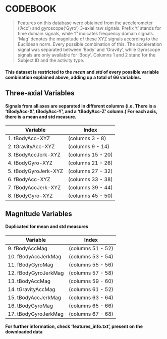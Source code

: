 CODEBOOK
=========
> Features on this database were obtained from the accelerometer ('Acc') and gyroscope('Gyro') 
3-axial raw signals. Prefix 't' stands for time domain signals, while 'f' indicates frequency 
domain signals. 'Mag' denotes the magnitude of these XYZ signals according to the Euclidean norm.
Every possible combination of this. The acceleration signal was separated between 'Body' and 'Gravity',
while Gyroscope signals are only available for 'Body'. Columns 1 and 2 stand for the Subject ID and
the activity type.
                                                                                                                                
####  This dataset is restricted to the *mean* and *std* of every possible variable combination explained above, adding up a total of 66 variables.

                                                                                                                         
## Three-axial Variables

####  Signals from all axes are separated in different columns (i.e. There is a 'tBodyAcc-X', tBodyAcc-Y', and a 'tBodyAcc-Z' column.) For each axis, there is a mean and std measure. 


 Variable              | Index
-----------------------|-----------------
1. tBodyAcc-XYZ        | (columns 3 - 8)
2. tGravityAcc-XYZ     | (columns 9 - 14)
3. tBodyAccJerk-XYZ    | (columns 15 - 20)
4. tBodyGyro-XYZ       | (columns 21 - 26)
5. tBodyGyroJerk-XYZ   | (columns 27 - 32)
6. fBodyAcc-XYZ        | (columns 33 - 38)
7. fBodyAccJerk-XYZ    | (columns 39 - 44)
8. fBodyGyro-XYZ       | (columns 45 - 50)

##  Magnitude Variables

####  Duplicated for mean and std measures

Variable               | Index
-----------------------|-----------------
9.  fBodyAccMag        | (columns 51 - 52)
10. fBodyAccJerkMag    | (columns 53 - 54)
11. fBodyGyroMag       | (columns 55 - 56)
12. fBodyGyroJerkMag   | (columns 57 - 58)
13. tBodyAccMag        | (columns 59 - 60)
14. tGravityAccMag     | (columns 61 - 52)
15. tBodyAccJerkMag    | (columns 63 - 64)
16. tBodyGyroMag       | (columns 65 - 66)
17. tBodyGyroJerkMag   | (columns 67 - 68)


**For further information, check 'features_info.txt', present on the downloaded
data**



